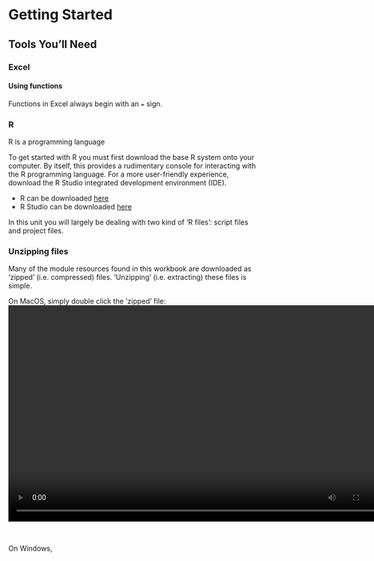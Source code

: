 # Getting Started {-}

## Tools You'll Need {-}

### Excel {-}

#### Using functions {-}

Functions in Excel always begin with an `=` sign. 


### R {-}

R is a programming language  

To get started with R you must first download the base R system onto your computer. By itself, this provides a rudimentary console for interacting with the R programming language. For a more user-friendly experience, download the R Studio integrated development environment (IDE). 

- R can be downloaded [here](https://cran.csiro.au)
- R Studio can be downloaded [here](https://rstudio.com)

In this unit you will largely be dealing with two kind of 'R files': script files and project files.


### Unzipping files {-}

Many of the module resources found in this workbook are downloaded as 'zipped' (i.e. compressed) files. 'Unzipping' (i.e. extracting) these files is simple. 

On MacOS, simply double click the 'zipped' file:
<center>
<video width="768" height="433" controls>
  <source src="images/01-gettingstarted/video1.mp4" type="video/mp4">
</video>
</center>
<br>

On Windows,